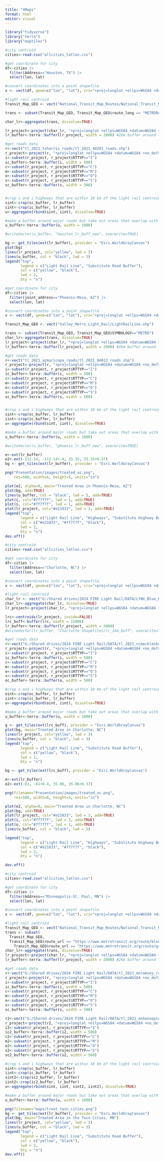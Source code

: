 ```yaml
---
title: "4Maps"
format: html
editor: visual
---
```


```r
library("tidyverse")
library("terra")
library("maptiles")
```

```r
#city centroid
cities<-read.csv("allcities_latlon.csv")

#get coordinate for city
df<-cities |>
  filter(Address=="Houston, TX") |>
  select(lon, lat)

#convert coordinates into a point shapefile
x <- vect(df, geom=c("lon", "lat"), crs="+proj=longlat +ellps=WGS84 +datum=WGS84 +no_defs ")

#light rail centroid
Transit_Map_GEO <- vect("National_Transit_Map_Routes/National_Transit_Map_Routes.shp")

trans <- subset(Transit_Map_GEO, Transit_Map_GEO$route_long == "METRORAIL RED LINE")

char_lr<-aggregate(trans, dissolve=TRUE)

lr_project<-project(char_lr, "+proj=longlat +ellps=WGS84 +datum=WGS84 +no_defs ")
lr_buffer<-terra::buffer(lr_project, width = 2000) #2km buffer around light rail

#get roads data
r<-vect("tl_2021_txharris_roads/tl_2021_48201_roads.shp")
r_project<-project(r, "+proj=longlat +ellps=WGS84 +datum=WGS84 +no_defs ")
i<-subset(r_project, r_project$RTTYP=="I")
ic_buffer<-terra::buffer(i, width = 500)
c<-subset(r_project, r_project$RTTYP=="C")
m<-subset(r_project, r_project$RTTYP=="M")
o<-subset(r_project, r_project$RTTYP=="O")
s<-subset(r_project, r_project$RTTYP=="S")
sc_buffer<-terra::buffer(s, width = 500)


#crop s and i highways that are within 10 km of the light rail centroid
sint<-crop(sc_buffer, lr_buffer)
iint<-crop(ic_buffer, lr_buffer)
u<-aggregate(rbind(sint, iint), dissolve=TRUE)

#make a buffer around major roads but take out areas that overlap with the light rail
u_buffer<-terra::buffer(u, width = 1000)

#writeVector(u_buffer, "houston_lr_buff_new", overwrite=TRUE)
```

```r
bg <- get_tiles(ext(lr_buffer), provider = "Esri.WorldGrayCanvas")
plot(bg)
lines(lr_project, col="yellow", lwd = 3)
lines(u_buffer, col = "black", lwd = 3)
legend("top", 
       legend = c("Light Rail Line", "Substitute Road Buffer"),  
       col = c("yellow", "black"),    
       lwd = 2,
       bty = "n")
```

```r
#get coordinate for city
df<-cities |>
  filter(joint_address=="Phoenix-Mesa, AZ") |>
  select(lon, lat)

#convert coordinates into a point shapefile
x <- vect(df, geom=c("lon", "lat"), crs="+proj=longlat +ellps=WGS84 +datum=WGS84 +no_defs ")

Transit_Map_GEO <- vect("Valley_Metro_Light_Rail/LightRailLine.shp")

trans <- subset(Transit_Map_GEO, Transit_Map_GEO$SYMBOLOGY=="METRO")
char_lr<-aggregate(trans, dissolve=TRUE)
lr_project<-project(char_lr, "+proj=longlat +ellps=WGS84 +datum=WGS84 +no_defs ")
lr_buffer<-terra::buffer(lr_project, width = 2000) #2km buffer around light rail

#get roads data
r<-vect("tl_2021_azmaricopa_roads/tl_2021_04013_roads.shp")
r_project<-project(r, "+proj=longlat +ellps=WGS84 +datum=WGS84 +no_defs ")
i<-subset(r_project, r_project$RTTYP=="I")
ic_buffer<-terra::buffer(i, width = 500)
c<-subset(r_project, r_project$RTTYP=="C")
m<-subset(r_project, r_project$RTTYP=="M")
o<-subset(r_project, r_project$RTTYP=="O")
s<-subset(r_project, r_project$RTTYP=="S")
sc_buffer<-terra::buffer(s, width = 500)


#crop s and i highways that are within 10 km of the light rail centroid
sint<-crop(sc_buffer, lr_buffer)
iint<-crop(ic_buffer, lr_buffer)
u<-aggregate(rbind(sint, iint), dissolve=TRUE)

#make a buffer around major roads but take out areas that overlap with the light rail
u_buffer<-terra::buffer(u, width = 1000)

#writeVector(u_buffer, "phoenix_lr_buff_new", overwrite=TRUE)
```

```r

e<-ext(lr_buffer)
e2<-ext(-112.14, -112.14+.4, 33.35, 33.35+0.37)
bg <- get_tiles(ext(lr_buffer), provider = "Esri.WorldGrayCanvas")

png("Presentation/images/treated_az.png", 
    res=500, width=6, height=5, units="in")

plot(e2, alpha=0, main="Treated Area in Phoenix-Mesa, AZ")
plot(bg, add=TRUE)
lines(u_buffer, col = "black", lwd = 5, add=TRUE)
plot(i, col="#7f7f7f", lwd = 1, add=TRUE)
plot(s, col="#7f7f7f", lwd = 1, add=TRUE)
plot(lr_project, col="#e21833", lwd = 3, add=TRUE)
legend("top", 
       legend = c("Light Rail Line", "Highways", "Substitute Highway Buffers"),  
       col = c("#e21833", "#7f7f7f", "black"),    
       lwd = 2,
       bty = "n")
dev.off()
```

```r
#city centroid
cities<-read.csv("allcities_latlon.csv")

#get coordinate for city
df<-cities |>
  filter(Address=="Charlotte, NC") |>
  select(lon, lat)

#convert coordinates into a point shapefile
x <- vect(df, geom=c("lon", "lat"), crs="+proj=longlat +ellps=WGS84 +datum=WGS84 +no_defs ")

#light rail centroid
char_lr <- vect("G:/Shared drives/2024 FIRE Light Rail/DATA/LYNX_Blue_Line_Route")
char_lr<-aggregate(char_lr, dissolve=TRUE)
lr_project<-project(char_lr, "+proj=longlat +ellps=WGS84 +datum=WGS84 +no_defs ")

lrc<-centroids(lr_project, inside=FALSE)
lrc_buff<-buffer(lrc, width = 15000)
lr_buffer<-terra::buffer(lr_project, width = 5000)
#writeVector(lr_buffer, "Charlotte Shapefiles/lr_1km_buff", overwrite=TRUE)

#get roads data
r<-vect("G:/Shared drives/2024 FIRE Light Rail/DATA/tl_2021_ncmecklenburg_roads")
r_project<-project(r, "+proj=longlat +ellps=WGS84 +datum=WGS84 +no_defs ")
i<-subset(r_project, r_project$RTTYP=="I")
ic_buffer<-terra::buffer(i, width = 500)
c<-subset(r_project, r_project$RTTYP=="C")
m<-subset(r_project, r_project$RTTYP=="M")
o<-subset(r_project, r_project$RTTYP=="O")
s<-subset(r_project, r_project$RTTYP=="S")
oc_buffer<-terra::buffer(o, width = 500)

#crop s and i highways that are within 10 km of the light rail centroid
oint<-crop(oc_buffer, lr_buffer)
iint<-crop(ic_buffer, lr_buffer)
u<-aggregate(rbind(oint, iint), dissolve=TRUE)

#make a buffer around major roads but take out areas that overlap with the light rail
u_buffer<-terra::buffer(u, width = 1000)
```

```r
g <- get_tiles(ext(lrc_buff), provider = "Esri.WorldGrayCanvas")
plot(bg, main="Treated Area in Charlotte, NC")
lines(lr_project, col="yellow", lwd = 3)
lines(u_buffer, col = "black", lwd = 3)
legend("top", 
       legend = c("Light Rail Line", "Substitute Road Buffer"),  
       col = c("yellow", "black"),    
       lwd = 2,
       bty = "n")
```

```r
bg <- get_tiles(ext(lrc_buff), provider = "Esri.WorldGrayCanvas")

e<-ext(lr_buffer)
e2<-ext(-81, -81+0.4, 35.06, 35.06+0.37)

png(filename="Presentation/images/treated_nc.png", 
    res=500, width=6, height=5, units="in")

plot(e2, alpha=0, main="Treated Area in Charlotte, NC")
plot(bg, add=TRUE)
plot(lr_project, col="#e21833", lwd = 3, add=TRUE)
plot(i, col="#7f7f7f", lwd = 1, add=TRUE)
plot(o, col="#7f7f7f", lwd = 1, add=TRUE)
lines(u_buffer, col = "black", lwd = 5)

legend("top", 
       legend = c("Light Rail Line", "Highways", "Substitute Highway Buffers"),  
       col = c("#e21833", "#7f7f7f", "black"),    
       lwd = 2,
       bty = "n")

dev.off()
```

```r
#city centroid
cities<-read.csv("allcities_latlon.csv")

#get coordinate for city
df<-cities |>
  filter(Address=="Minneapolis-St. Paul, MN") |>
  select(lon, lat)

#convert coordinates into a point shapefile
x <- vect(df, geom=c("lon", "lat"), crs="+proj=longlat +ellps=WGS84 +datum=WGS84 +no_defs ")

#light rail centroid
Transit_Map_GEO <- vect("National_Transit_Map_Routes/National_Transit_Map_Routes.shp")
trans <- subset(
  Transit_Map_GEO, 
  Transit_Map_GEO$route_url == "https://www.metrotransit.org/route/blue" | 
    Transit_Map_GEO$route_url == "https://www.metrotransit.org/route/green")
char_lr<-aggregate(trans, dissolve=TRUE)
lr_project<-project(char_lr, "+proj=longlat +ellps=WGS84 +datum=WGS84 +no_defs ")
lr_buffer<-terra::buffer(lr_project, width = 2000) #2km buffer around light rail

#get roads data
r<-vect("G:/Shared drives/2024 FIRE Light Rail/DATA/tl_2021_mnramsey_roads")
r_project<-project(r, "+proj=longlat +ellps=WGS84 +datum=WGS84 +no_defs ")
i<-subset(r_project, r_project$RTTYP=="I")
ic_buffer<-terra::buffer(i, width = 500)
c<-subset(r_project, r_project$RTTYP=="C")
m<-subset(r_project, r_project$RTTYP=="M")
o<-subset(r_project, r_project$RTTYP=="O")
s<-subset(r_project, r_project$RTTYP=="S")
sc_buffer<-terra::buffer(s, width = 500)

r2<-vect("G:/Shared drives/2024 FIRE Light Rail/DATA/tl_2021_mnhennepin_roads")
r_project<-project(r2, "+proj=longlat +ellps=WGS84 +datum=WGS84 +no_defs ")
i2<-subset(r_project, r_project$RTTYP=="I")
ic2_buffer<-terra::buffer(i2, width = 500)
c2<-subset(r_project, r_project$RTTYP=="C")
m2<-subset(r_project, r_project$RTTYP=="M")
o2<-subset(r_project, r_project$RTTYP=="O")
s2<-subset(r_project, r_project$RTTYP=="S")
sc2_buffer<-terra::buffer(s2, width = 500)

#crop s and i highways that are within 10 km of the light rail centroid
sint<-crop(sc_buffer, lr_buffer)
iint<-crop(ic_buffer, lr_buffer)
sint2<-crop(sc2_buffer, lr_buffer)
iint2<-crop(ic2_buffer, lr_buffer)
u<-aggregate(rbind(sint, iint, sint2, iint2), dissolve=TRUE)

#make a buffer around major roads but take out areas that overlap with the light rail
u_buffer<-terra::buffer(u, width = 1000)

```

```r
png(filename="maps/treat_twin_cities.png")
bg <- get_tiles(ext(lr_buffer), provider = "Esri.WorldGrayCanvas")
plot(bg, main="Treated Area in the Twin Cities, MN")
lines(lr_project, col="yellow", lwd = 3)
lines(u_buffer, col = "black", lwd = 3)
legend("top", 
       legend = c("Light Rail Line", "Substitute Road Buffer"),  
       col = c("yellow", "black"),    
       lwd = 2,
       bty = "n")
dev.off()
```
